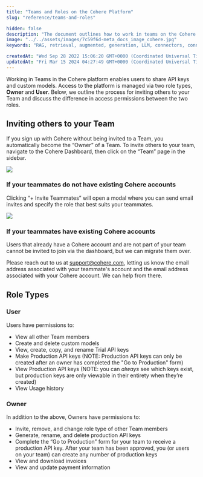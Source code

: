 ```yaml
---
title: "Teams and Roles on the Cohere Platform"
slug: "reference/teams-and-roles"

hidden: false
description: "The document outlines how to work in teams on the Cohere platform, including inviting others, managing roles, and access permissions for Owners and Users."
image: "../../assets/images/7c59f6d-meta_docs_image_cohere.jpg"  
keywords: "RAG, retrieval, augmented, generation, LLM, connectors, connector, langchain"

createdAt: "Wed Sep 28 2022 15:06:20 GMT+0000 (Coordinated Universal Time)"
updatedAt: "Fri Mar 15 2024 04:27:49 GMT+0000 (Coordinated Universal Time)"
---
```

Working in Teams in the Cohere platform enables users to share API keys and custom models. Access to the platform is managed via two role types, **Owner** and **User**. Below, we outline the process for inviting others to your Team and discuss the difference in access permissions between the two roles. 

## Inviting others to your Team

If you sign up with Cohere without being invited to a Team, you automatically become the “Owner” of a Team. To invite others to your team, navigate to the Cohere Dashboard, then click on the “Team” page in the sidebar. 

![](../../assets/images/0f6ea93-Teams_and_Roles_1.png)
### If your teammates do not have existing Cohere accounts

Clicking “+ Invite Teammates” will open a modal where you can send email invites and specify the role that best suits your teammates. 

![](../../assets/images/f1e9553-Teams_and_Roles_2.png)
### If your teammates have existing Cohere accounts

Users that already have a Cohere account and are not part of your team cannot be invited to join via the dashboard, but we can migrate them over. 

Please reach out to us at [support@cohere.com](mailto:support@cohere.com), letting us know the email address associated with your teammate's account and the email address associated with your Cohere account. We can help from there.

## Role Types

### User

Users have permissions to: 

- View all other Team members
- Create and delete custom models
- View, create, copy, and rename Trial API keys
- Make Production API keys (NOTE: Production API keys can only be created after an owner has completed the "Go to Production" form)
- View Production API keys (NOTE: you can *always* see which keys exist, but production keys are only viewable in their entirety when they’re created)
- View Usage history

### Owner

In addition to the above, Owners have permissions to:

- Invite, remove, and change role type of other Team members
- Generate, rename, and delete production API keys
- Complete the “Go to Production” form for your team to receive a production API key. After your team has been approved, you (or users on your team) can create any number of production keys
- View and download invoices
- View and update payment information
